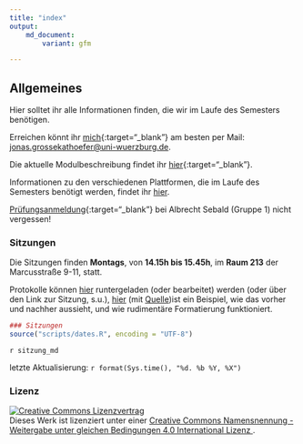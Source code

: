 ```yaml
---
title: "index"
output:
    md_document:
        variant: gfm

---
```


## Allgemeines

Hier solltet ihr alle Informationen finden, die wir im Laufe des
Semesters benötigen.

Erreichen könnt ihr
[mich](http://www.i1.psychologie.uni-wuerzburg.de/ekp/personen/jonas-grossekathoefer/){:target="_blank"}
am besten per Mail:
[jonas.grossekathoefer@uni-wuerzburg.de](mailto:jonas.grossekathoefer@uni-wuerzburg.de).

Die aktuelle Modulbeschreibung findet ihr
[hier](https://www2.uni-wuerzburg.de/mhb/MB-de-06-PSY-EFM-152-m01.pdf){:target="_blank"}.

Informationen zu den verschiedenen Plattformen, die im Laufe des
Semesters benötigt werden, findet ihr [hier](material/account.html).

[Prüfungsanmeldung](https://www-sbhome1.zv.uni-wuerzburg.de/qisserver/rds?state=verpublish&status=init&vmfile=no&publishid=201046&moduleCall=webInfo&publishConfFile=webInfo&publishSubDir=veranstaltung){:target="_blank"}
bei Albrecht Sebald (Gruppe 1) nicht vergessen!

### Sitzungen

Die Sitzungen finden **Montags**, von **14.15h bis 15.45h**, im **Raum 213** der
Marcusstraße 9-11, statt.

Protokolle können
[hier](https://github.com/grszkthfr/ws19_empra/tree/master/protocols)
runtergeladen (oder bearbeitet) werden (oder über den Link zur Sitzung, s.u.),
[hier](https://grszkthfr.github.io/ws19_empra/protocols/example-protocol.html)
(mit
[Quelle](https://github.com/grszkthfr/ws19_empra/blob/master/protocols/example-protocol.md))ist
ein Beispiel, wie das vorher und nachher aussieht, und wie rudimentäre
Formatierung funktioniert.

```r

### Sitzungen
source("scripts/dates.R", encoding = "UTF-8")

```

`r sitzung_md`

letzte Aktualisierung: `r format(Sys.time(), "%d. %b %Y, %X")`

### Lizenz

<a rel="license" href="http://creativecommons.org/licenses/by-sa/4.0/"><img
alt="Creative Commons Lizenzvertrag" style="border-width:0"
src="https://i.creativecommons.org/l/by-sa/4.0/88x31.png" /></a><br />Dieses
Werk ist lizenziert unter einer <a rel="license"
href="http://creativecommons.org/licenses/by-sa/4.0/">Creative Commons
Namensnennung - Weitergabe unter gleichen Bedingungen 4.0 International Lizenz
</a>.
